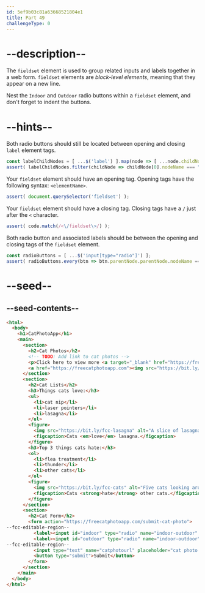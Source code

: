 ```yaml
---
id: 5ef9b03c81a63668521804e1
title: Part 49
challengeType: 0
---
```


# --description--

The `fieldset` element is used to group related inputs and labels together in a web form. `fieldset` elements are <dfn>block-level elements</dfn>, meaning that they appear on a new line.

Nest the `Indoor` and `Outdoor` radio buttons within a `fieldset` element, and don't forget to indent the buttons.

# --hints--

Both radio buttons should still be located between opening and closing `label` element tags.

```js
const labelChildNodes = [ ...$('label') ].map(node => [ ...node.childNodes ]);
assert( labelChildNodes.filter(childNode => childNode[0].nodeName === "INPUT").length === 2 );
```

Your `fieldset` element should have an opening tag. Opening tags have the following syntax: `<elementName>`.

```js
assert( document.querySelector('fieldset') );
```

Your `fieldset` element should have a closing tag. Closing tags have a `/` just after the `<` character.

```js
assert( code.match(/<\/fieldset\>/) );
```

Both radio button and associated labels should be between the opening and closing tags of the `fieldset` element.

```js
const radioButtons = [ ...$('input[type="radio"]') ];
assert( radioButtons.every(btn => btn.parentNode.parentNode.nodeName === "FIELDSET") );
```

# --seed--

## --seed-contents--

```html
<html>
  <body>
    <h1>CatPhotoApp</h1>
    <main>
      <section>
        <h2>Cat Photos</h2>
        <!-- TODO: Add link to cat photos -->
        <p>Click here to view more <a target="_blank" href="https://freecatphotoapp.com">cat photos</a>.</p>
        <a href="https://freecatphotoapp.com"><img src="https://bit.ly/fcc-relaxing-cat" alt="A cute orange cat lying on its back."></a>
      </section>
      <section>
        <h2>Cat Lists</h2>
        <h3>Things cats love:</h3>
        <ul>
          <li>cat nip</li>
          <li>laser pointers</li>
          <li>lasagna</li>
        </ul>
        <figure>
          <img src="https://bit.ly/fcc-lasagna" alt="A slice of lasagna on a plate.">
          <figcaption>Cats <em>love</em> lasagna.</figcaption>  
        </figure>
        <h3>Top 3 things cats hate:</h3>
        <ol>
          <li>flea treatment</li>
          <li>thunder</li>
          <li>other cats</li>
        </ol>
        <figure>
          <img src="https://bit.ly/fcc-cats" alt="Five cats looking around a field.">
          <figcaption>Cats <strong>hate</strong> other cats.</figcaption>  
        </figure>
      </section>
      <section>
        <h2>Cat Form</h2>
        <form action="https://freecatphotoapp.com/submit-cat-photo">
--fcc-editable-region--
          <label><input id="indoor" type="radio" name="indoor-outdoor" value="indoor"> Indoor</label>
          <label><input id="outdoor" type="radio" name="indoor-outdoor" value="outdoor"> Outdoor</label>
--fcc-editable-region--
          <input type="text" name="catphotourl" placeholder="cat photo URL" required>
          <button type="submit">Submit</button>
        </form>
      </section>
    </main>
  </body>
</html>
```

